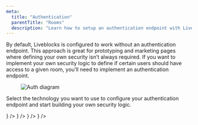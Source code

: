 ```yaml
---
meta:
  title: "Authentication"
  parentTitle: "Rooms"
  description: "Learn how to setup an authentication endpoint with Liveblocks"
---
```


By default, Liveblocks is configured to work without an authentication endpoint.
This approach is great for prototyping and marketing pages where defining your
own security isn’t always required. If you want to implement your own security
logic to define if certain users should have access to a given room, you’ll need
to implement an authentication endpoint.

<Figure highlight={false}>
  <Image
    src="/assets/auth-diagram.png"
    alt="Auth diagram"
    width={768}
    width={576}
  />
</Figure>

Select the technology you want to use to configure your authentication endpoint
and start building your own security logic.

<ListGrid columns={3}>
  <DocsCard
    title="Next.js"
    href="/docs/rooms/authentication/next-js"
    visual={<DocsNextjsIcon />}
  />
  <DocsCard
    title="Firebase"
    href="/docs/rooms/authentication/firebase"
    visual={<DocsFirebaseIcon />}
  />
  <DocsCard
    title="Nuxt.js"
    href="/docs/rooms/authentication/nuxt-js"
    visual={<DocsNuxtjsIcon />}
  />
  <DocsCard
    title="Express"
    href="/docs/rooms/authentication/express"
    visual={<DocsExpressIcon />}
  />
</ListGrid>

<MissingTechnologyBanner />

